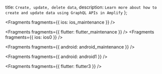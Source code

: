   title: `Create, update, delete data`,
  description: `Learn more about how to create and update data using GraphQL APIs in Amplify`
};


<Fragments fragments={{ ios: ios_maintenance }} />



<Fragments fragments={{ flutter: flutter_maintenance }} />
<Fragments fragments={{ ios: ios0 }} />


<Fragments fragments={{ android: android_maintenance }} />


<Fragments fragments={{ android: android1 }} />


<Fragments fragments={{ flutter: flutter3 }} />
